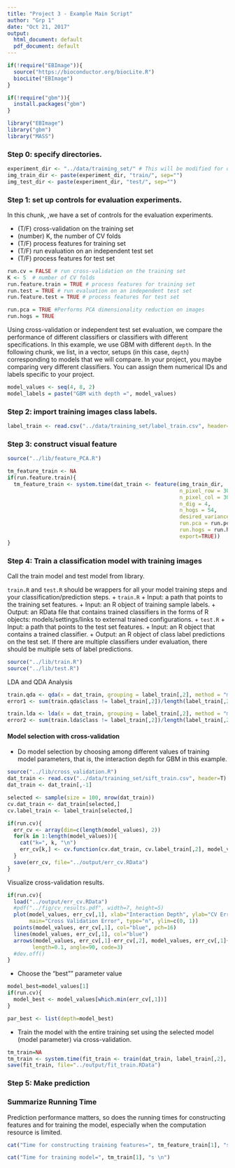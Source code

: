 ```yaml
---
title: "Project 3 - Example Main Script"
author: "Grp 1"
date: "Oct 21, 2017"
output:
  html_document: default
  pdf_document: default
---
```


```r
if(!require("EBImage")){
  source("https://bioconductor.org/biocLite.R")
  biocLite("EBImage")
}

if(!require("gbm")){
  install.packages("gbm")
}

library("EBImage")
library("gbm")
library("MASS")
```

### Step 0: specify directories.

```r
experiment_dir <- "../data/training_set/" # This will be modified for different data sets.
img_train_dir <- paste(experiment_dir, "train/", sep="")
img_test_dir <- paste(experiment_dir, "test/", sep="")
```

### Step 1: set up controls for evaluation experiments.

In this chunk, ,we have a set of controls for the evaluation experiments. 

+ (T/F) cross-validation on the training set
+ (number) K, the number of CV folds
+ (T/F) process features for training set
+ (T/F) run evaluation on an independent test set
+ (T/F) process features for test set

```r
run.cv = FALSE # run cross-validation on the training set
K <- 5  # number of CV folds
run.feature.train = TRUE # process features for training set
run.test = TRUE # run evaluation on an independent test set
run.feature.test = TRUE # process features for test set

run.pca = TRUE #Performs PCA dimensionality reduction on images
run.hogs = TRUE
```

Using cross-validation or independent test set evaluation, we compare the performance of different classifiers or classifiers with different specifications. In this example, we use GBM with different `depth`. In the following chunk, we list, in a vector, setups (in this case, `depth`) corresponding to models that we will compare. In your project, you maybe comparing very different classifiers. You can assign them numerical IDs and labels specific to your project. 

```r
model_values <- seq(4, 8, 2)
model_labels = paste("GBM with depth =", model_values)
```

### Step 2: import training images class labels.

```r
label_train <- read.csv("../data/training_set/label_train.csv", header=T)
```

### Step 3: construct visual feature

```r
source("../lib/feature_PCA.R")

tm_feature_train <- NA
if(run.feature.train){
  tm_feature_train <- system.time(dat_train <- feature(img_train_dir,
                                                       n_pixel_row = 30,
                                                       n_pixel_col = 30,
                                                       n_dig = 4,
                                                       n_hogs = 54,
                                                       desired_variance = 0.9,
                                                       run.pca = run.pca,
                                                       run.hogs = run.hogs,
                                                       export=TRUE))
}

```

### Step 4: Train a classification model with training images
Call the train model and test model from library. 

`train.R` and `test.R` should be wrappers for all your model training steps and your classification/prediction steps. 
+ `train.R`
  + Input: a path that points to the training set features.
  + Input: an R object of training sample labels.
  + Output: an RData file that contains trained classifiers in the forms of R objects: models/settings/links to external trained configurations.
+ `test.R`
  + Input: a path that points to the test set features.
  + Input: an R object that contains a trained classifier.
  + Output: an R object of class label predictions on the test set. If there are multiple classifiers under evaluation, there should be multiple sets of label predictions. 
```r
source("../lib/train.R")
source("../lib/test.R")


```

LDA and QDA Analysis

```r
train.qda <- qda(x = dat_train, grouping = label_train[,2], method = "mle", CV = T)
error1 <- sum(train.qda$class != label_train[,2])/length(label_train[,2])

train.lda <- lda(x = dat_train, grouping = label_train[,2], method = "mle", CV = T)
error2 <- sum(train.lda$class != label_train[,2])/length(label_train[,2])

```




#### Model selection with cross-validation
* Do model selection by choosing among different values of training model parameters, that is, the interaction depth for GBM in this example. 
```r
source("../lib/cross_validation.R")
dat_train <- read.csv("../data/training_set/sift_train.csv", header=T)
dat_train <- dat_train[,-1]

selected <- sample(size = 100, nrow(dat_train))
cv.dat_train <- dat_train[selected,]
cv.label_train <- label_train[selected,]

if(run.cv){
  err_cv <- array(dim=c(length(model_values), 2))
  for(k in 1:length(model_values)){
    cat("k=", k, "\n")
    err_cv[k,] <- cv.function(cv.dat_train, cv.label_train[,2], model_values[k], K)
  }
  save(err_cv, file="../output/err_cv.RData")
}
```

Visualize cross-validation results. 

```r
if(run.cv){
  load("../output/err_cv.RData")
  #pdf("../fig/cv_results.pdf", width=7, height=5)
  plot(model_values, err_cv[,1], xlab="Interaction Depth", ylab="CV Error",
       main="Cross Validation Error", type="n", ylim=c(0, 1))
  points(model_values, err_cv[,1], col="blue", pch=16)
  lines(model_values, err_cv[,1], col="blue")
  arrows(model_values, err_cv[,1]-err_cv[,2], model_values, err_cv[,1]+err_cv[,2], 
        length=0.1, angle=90, code=3)
  #dev.off()
}
```


* Choose the "best"" parameter value
```r
model_best=model_values[1]
if(run.cv){
  model_best <- model_values[which.min(err_cv[,1])]
}

par_best <- list(depth=model_best)
```

* Train the model with the entire training set using the selected model (model parameter) via cross-validation.
```r
tm_train=NA
tm_train <- system.time(fit_train <- train(dat_train, label_train[,2], par_best))
save(fit_train, file="../output/fit_train.RData")
```

### Step 5: Make prediction 
 


### Summarize Running Time

Prediction performance matters, so does the running times for constructing features and for training the model, especially when the computation resource is limited. 
```r
cat("Time for constructing training features=", tm_feature_train[1], "s \n")

cat("Time for training model=", tm_train[1], "s \n")
```
